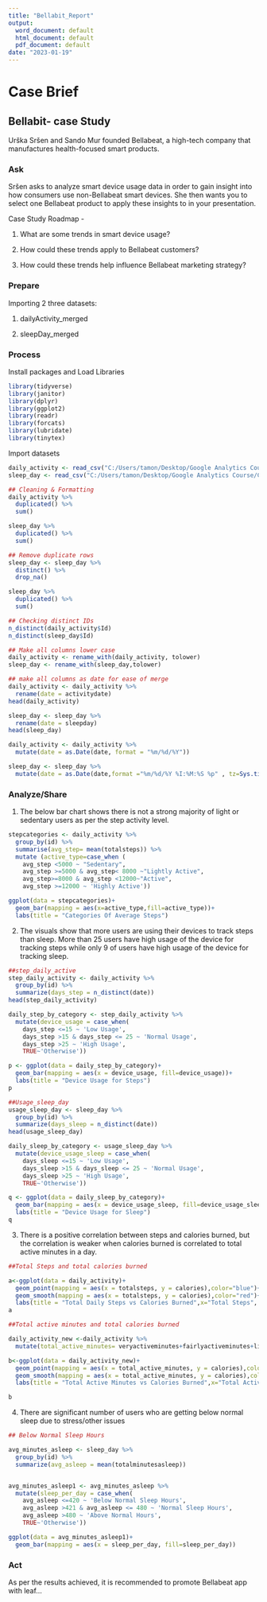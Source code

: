 ```yaml
---
title: "Bellabit_Report"
output:
  word_document: default
  html_document: default
  pdf_document: default
date: "2023-01-19"
---
```

# Case Brief

## Bellabit- case Study

Urška Sršen and Sando Mur founded Bellabeat, a high-tech company that manufactures health-focused smart products.


### Ask
Sršen asks to analyze smart device usage data in order to gain insight into how consumers use non-Bellabeat smart devices. She then wants you to select one Bellabeat product to apply these insights to in your presentation.

Case Study Roadmap -

1. What are some trends in smart device usage?

2. How could these trends apply to Bellabeat customers?

3. How could these trends help influence Bellabeat marketing strategy?

### Prepare

Importing 2 three datasets:

1. dailyActivity_merged

2. sleepDay_merged

### Process

Install packages and Load Libraries

```r
library(tidyverse)
library(janitor)
library(dplyr)
library(ggplot2)
library(readr)
library(forcats)
library(lubridate)
library(tinytex)
```

Import datasets

```r
daily_activity <- read_csv("C:/Users/tamon/Desktop/Google Analytics Course/Case Study/Dataset/dailyActivity_merged.csv")
sleep_day <- read_csv("C:/Users/tamon/Desktop/Google Analytics Course/Case Study/Dataset/sleepDay_merged.csv")

## Cleaning & Formatting
daily_activity %>%
  duplicated() %>%
  sum()

sleep_day %>%
  duplicated() %>%
  sum()

## Remove duplicate rows
sleep_day <- sleep_day %>%
  distinct() %>%
  drop_na()

sleep_day %>%
  duplicated() %>%
  sum()

## Checking distinct IDs
n_distinct(daily_activity$Id)
n_distinct(sleep_day$Id)

## Make all columns lower case
daily_activity <- rename_with(daily_activity, tolower)
sleep_day <- rename_with(sleep_day,tolower)

## make all columns as date for ease of merge
daily_activity <- daily_activity %>%
  rename(date = activitydate)
head(daily_activity)

sleep_day <- sleep_day %>%
  rename(date = sleepday)
head(sleep_day)

daily_activity <- daily_activity %>%
  mutate(date = as.Date(date, format = "%m/%d/%Y"))

sleep_day <- sleep_day %>%
  mutate(date = as.Date(date,format ="%m/%d/%Y %I:%M:%S %p" , tz=Sys.timezone()))

```
### Analyze/Share

1. The below bar chart shows there is not a strong majority of light or sedentary users as per the step activity level.
```r
stepcategories <- daily_activity %>% 
  group_by(id) %>% 
  summarise(avg_step= mean(totalsteps)) %>% 
  mutate (active_type=case_when (
    avg_step <5000 ~ "Sedentary",
    avg_step >=5000 & avg_step< 8000 ~"Lightly Active",
    avg_step>=8000 & avg_step <12000~"Active",
    avg_step >=12000 ~ 'Highly Active'))

ggplot(data = stepcategories)+
  geom_bar(mapping = aes(x=active_type,fill=active_type))+
  labs(title = "Categories Of Average Steps")
```

2. The visuals show that more users are using their devices to track steps than sleep. More than 25 users have high usage of the device for tracking steps while only 9 of users have high usage of the device for tracking sleep.

```r
##step_daily_active
step_daily_activity <- daily_activity %>%
  group_by(id) %>%
  summarize(days_step = n_distinct(date))
head(step_daily_activity)

daily_step_by_category <- step_daily_activity %>%
  mutate(device_usage = case_when(
    days_step <=15 ~ 'Low Usage',
    days_step >15 & days_step <= 25 ~ 'Normal Usage',
    days_step >25 ~ 'High Usage',
    TRUE~'Otherwise'))

p <- ggplot(data = daily_step_by_category)+
  geom_bar(mapping = aes(x = device_usage, fill=device_usage))+
  labs(title = "Device Usage for Steps")
p

##Usage_sleep_day
usage_sleep_day <- sleep_day %>%
  group_by(id) %>%
  summarize(days_sleep = n_distinct(date))
head(usage_sleep_day)

daily_sleep_by_category <- usage_sleep_day %>%
  mutate(device_usage_sleep = case_when(
    days_sleep <=15 ~ 'Low Usage',
    days_sleep >15 & days_sleep <= 25 ~ 'Normal Usage',
    days_sleep >25 ~ 'High Usage',
    TRUE~'Otherwise'))

q <- ggplot(data = daily_sleep_by_category)+
  geom_bar(mapping = aes(x = device_usage_sleep, fill=device_usage_sleep))+
  labs(title = "Device Usage for Sleep")
q


```

3. There is a positive correlation between steps and calories burned, but the correlation is weaker when calories burned is correlated to total active minutes in a day.
```r
##Total Steps and total calories burned

a<-ggplot(data = daily_activity)+
  geom_point(mapping = aes(x = totalsteps, y = calories),color="blue")+
  geom_smooth(mapping = aes(x = totalsteps, y = calories),color="red")+
  labs(title = "Total Daily Steps vs Calories Burned",x="Total Steps", y="Calories Burned")
a

##Total active minutes and total calories burned

daily_activity_new <-daily_activity %>% 
  mutate(total_active_minutes= veryactiveminutes+fairlyactiveminutes+lightlyactiveminutes)

b<-ggplot(data = daily_activity_new)+
  geom_point(mapping = aes(x = total_active_minutes, y = calories),color="purple")+
  geom_smooth(mapping = aes(x = total_active_minutes, y = calories),color="black")+
  labs(title = "Total Active Minutes vs Calories Burned",x="Total Active Minutes", y="Calories Burned")

b

```

4. There are significant number of users who are getting below normal sleep due to stress/other issues
```r
## Below Normal Sleep Hours

avg_minutes_asleep <- sleep_day %>%
  group_by(id) %>%
  summarize(avg_asleep = mean(totalminutesasleep))


avg_minutes_asleep1 <- avg_minutes_asleep %>%
  mutate(sleep_per_day = case_when(
    avg_asleep <=420 ~ 'Below Normal Sleep Hours',
    avg_asleep >421 & avg_asleep <= 480 ~ 'Normal Sleep Hours',
    avg_asleep >480 ~ 'Above Normal Hours',
    TRUE~'Otherwise'))

ggplot(data = avg_minutes_asleep1)+
  geom_bar(mapping = aes(x = sleep_per_day, fill=sleep_per_day))
```


### Act

As per the results achieved, it is recommended to promote Bellabeat app with leaf...


